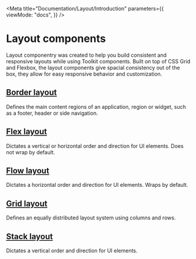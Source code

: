 
<Meta
  title="Documentation/Layout/Introduction"
  parameters={{
    viewMode: "docs",
  }}
/>

# Layout components

Layout componentry was created to help you build consistent and responsive layouts while using Toolkit components.
Built on top of CSS Grid and Flexbox, the layout components give spacial consistency out of the box,
they allow for easy responsive behavior and customization.

## [Border layout](/docs/documentation-layout-borderlayout--page)

Defines the main content regions of an application, region or widget, such as a footer, header or side navigation.

<Canvas>
  <Story id="layout-borderlayout--border-layout-all-panels" />
</Canvas>

## [Flex layout](/docs/documentation-layout-flexlayout--page)

Dictates a vertical or horizontal order and direction for UI elements. Does not wrap by default.

<Canvas>
  <Story id="layout-flexlayout--default-flex-layout" />
</Canvas>

## [Flow layout](/docs/documentation-layout-flowlayout--page)

Dictates a horizontal order and direction for UI elements. Wraps by default.

<Canvas>
  <Story id="layout-flowlayout--default-flow-layout" />
</Canvas>

## [Grid layout](/docs/documentation-layout-gridlayout--page)

Defines an equally distributed layout system using columns and rows.

<Canvas>
  <Story id="layout-gridlayout-griditem--grid-item-wrapper" />
</Canvas>

## [Stack layout](/docs/documentation-layout-stacklayout--page)

Dictates a vertical order and direction for UI elements.

<Canvas>
  <Story id="layout-stacklayout--default-stack-layout" />
</Canvas>

